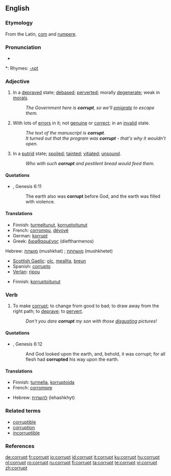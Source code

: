 {{wikipedia|dab=corrupt}}
==English==

===Etymology===
From the Latin, [[com]] and [[rumpere]].

===Pronunciation===
* {{audio|en-us-corrupt.ogg|Audio (US)}}

*: Rhymes: [[Rhymes:English:-ʌpt|-ʌpt]]

===Adjective===
{{en-adj}}

# In a [[depraved]] state; [[debased]]; [[perverted]]; morally [[degenerate]]; weak in [[morals]].
#: ''The Government here is '''corrupt''', so we'll [[emigrate]] to escape them.''
# With lots of [[error]]s in it; not [[genuine]] or [[correct]]; in an [[invalid]] state.
#: ''The text of the manuscript is '''corrupt'''.''
#: ''It turned out that the program was '''corrupt''' - that's why it wouldn't open.''
# In a [[putrid]] state; [[spoiled]]; [[tainted]]; [[vitiated]]; [[unsound]].
#: ''Who with such '''corrupt''' and pestilent bread would feed them.''

====Quotations====
* {{RQ:Authorized Version}}, Genesis 6:11
*: The earth also was '''corrupt''' before God, and the earth was filled with violence.

====Translations====
{{rfc-tsort|unknown line format: Hebrew:  מושחת  (mushkhat)  m ;  מושחתת  (mushkhetet)  f }}
{{trans-top|in a depraved state}}
* Finnish: [[turmeltunut]], [[korruptoitunut]]
* French: [[corrompu]], [[dévoyé]]
* German: [[korrupt]]
* Greek: [[διεφθαρμένος]] (dieftharmenos) {{m}}
{{trans-mid}}
Hebrew: [[מושחת]] (mushkhat) {{m}}; [[מושחתת]] (mushkhetet) {{f}}
* [[Scottish Gaelic]]: [[olc]], [[meallta]], [[breun]]
* Spanish: [[corrupto]]
* [[Verlan]]: [[ripou]]
{{trans-bottom}}

{{trans-top|with lots of errors in it}}
* Finnish: [[korruptoitunut]]
{{trans-mid}}
{{trans-bottom}}

===Verb===
{{en-verb}}

# {{transitive}} To make [[#Adjective|corrupt]]; to change from good to bad; to draw away from the right path; to [[deprave]]; to [[pervert]].
#: ''Don't you dare '''corrupt''' my son with those [[disgusting]] pictures!''

====Quotations====
* {{RQ:Authorized Version}}, Genesis 6:12
*: And God looked upon the earth, and, behold, it was corrupt; for all flesh had '''corrupted''' his way upon the earth.

====Translations====
{{trans-top|to change from good to bad}}
* Finnish: [[turmella]], [[korruptoida]]
* French: [[corrompre]]
{{trans-mid}}
* Hebrew: [[להשחית]] (lehashkhyt)
{{trans-bottom}}

===Related terms===
* [[corruptible]]
* [[corruption]]
* [[incorruptible]]

===References===
{{R:Century 1911}}
{{R:Webster 1913}}

[[de:corrupt]]
[[fr:corrupt]]
[[io:corrupt]]
[[id:corrupt]]
[[it:corrupt]]
[[ku:corrupt]]
[[hu:corrupt]]
[[nl:corrupt]]
[[ro:corrupt]]
[[ru:corrupt]]
[[fi:corrupt]]
[[ta:corrupt]]
[[te:corrupt]]
[[vi:corrupt]]
[[zh:corrupt]]
